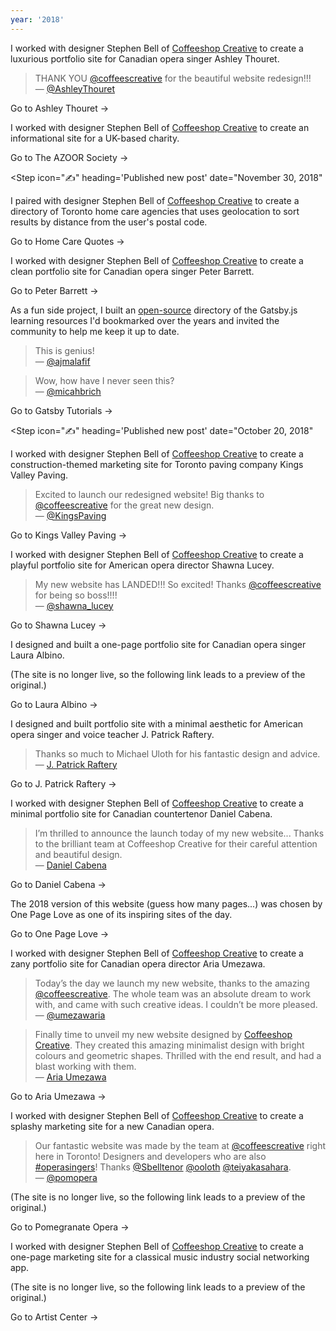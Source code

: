 ```yaml
---
year: '2018'
---
```


<Step icon="🚀" heading="Launched ashleythouret.com" date="December 10, 2018">

I worked with designer Stephen Bell of [Coffeeshop Creative](http://coffeeshopcreative.ca) to create a luxurious portfolio site for Canadian opera singer Ashley Thouret.

> THANK YOU [@coffeescreative](https://twitter.com/coffeescreative) for the beautiful website redesign!!!<br />
> &mdash; [@AshleyThouret](https://twitter.com/AshleyThouret/status/1073219939278995456)

<BlockLink href="https://www.ashleythouret.com/">Go to Ashley Thouret &rarr;</BlockLink>

</Step>

<Step icon="🚀" heading="Launched azoorsociety.org" date="December 7, 2018">

I worked with designer Stephen Bell of [Coffeeshop Creative](http://coffeeshopcreative.ca) to create an informational site for a UK-based charity.

<BlockLink href="https://www.azoorsociety.org">Go to The AZOOR Society &rarr;</BlockLink>

</Step>

<Step
  icon="✍️"
  heading='Published new post'
  date="November 30, 2018"
>

<Card
  title="Introducing Gatsby Tutorials"
  blurb="A new, community-updated directory of Gatsby.js learning resources."
  href="/introducing-gatsby-tutorials"
  imageUrl="/images/introducing-gatsby-tutorials/ben-white-197668-unsplash.jpg"
/>

</Step>

<Step icon="🚀" heading="Launched homecarequotes.ca" date="November 26, 2018">

I paired with designer Stephen Bell of [Coffeeshop Creative](http://coffeeshopcreative.ca) to create a directory of Toronto home care agencies that uses geolocation to sort results by distance from the user's postal code.

<BlockLink href="https://www.homecarequotes.ca/home-care.html">Go to Home Care Quotes &rarr;</BlockLink>

</Step>

<Step icon="🚀" heading="Launched peterbarrett.ca" date="November 15, 2018">

I worked with designer Stephen Bell of [Coffeeshop Creative](http://coffeeshopcreative.ca) to create a clean portfolio site for Canadian opera singer Peter Barrett.

<BlockLink href="https://www.peterbarrett.ca/">Go to Peter Barrett &rarr;</BlockLink>

</Step>

<Step icon="🚀" heading="Launched gatsbytutorials.com" date="November 10, 2018">

As a fun side project, I built an [open-source](https://github.com/ooloth/gatsbytutorials.com) directory of the Gatsby.js learning resources I'd bookmarked over the years and invited the community to help me keep it up to date.

> This is genius!<br />
> &mdash; [@ajmalafif](https://twitter.com/ajmalafif/status/1062610482748522497)
      
> Wow, how have I never seen this?<br />
> &mdash; [@micahbrich](https://twitter.com/micahbrich/status/1086393968189952002)

<BlockLink href="https://www.gatsbytutorials.com/">Go to Gatsby Tutorials &rarr;</BlockLink>

</Step>

<Step
  icon="✍️"
  heading='Published new post'
  date="October 20, 2018"
>

<Card
  title="How to Set Up a Mac for Web Development"
  blurb="What to install on your Mac before starting a JavaScript project."
  href="/how-to-set-up-a-mac-for-web-development"
  imageUrl="/images/how-to-set-up-a-mac-for-web-development/clement-h-544786-unsplash.jpg"
/>

</Step>

<Step icon="🚀" heading="Launched kingsvalleypaving.com" date="October 5, 2018">

I worked with designer Stephen Bell of [Coffeeshop Creative](http://coffeeshopcreative.ca) to create a construction-themed marketing site for Toronto paving company Kings Valley Paving.

> Excited to launch our redesigned website! Big thanks to [@coffeescreative](https://twitter.com/coffeescreative) for the great new design.<br />
> &mdash; [@KingsPaving](https://twitter.com/KingsPaving/status/1050733579863543808)

<BlockLink href="https://kingsvalleypaving.com/">Go to Kings Valley Paving &rarr;</BlockLink>

</Step>

<Step icon="🚀" heading="Launched shawnalucey.com" date="August 20, 2018">

I worked with designer Stephen Bell of [Coffeeshop Creative](http://coffeeshopcreative.ca) to create a playful portfolio site for American opera director Shawna Lucey.

> My new website has LANDED!!! So excited! Thanks [@coffeescreative](https://twitter.com/coffeescreative) for being so boss!!!!<br />
> &mdash; [@shawna_lucey](https://twitter.com/shawna_lucey/status/1031638131764813825)

<BlockLink href="https://www.shawnalucey.com/">Go to Shawna Lucey &rarr;</BlockLink>

</Step>

<Step icon="🚀" heading="Launched lauraalbino.com" date="August 17, 2018">

I designed and built a one-page portfolio site for Canadian opera singer Laura Albino.

(The site is no longer live, so the following link leads to a preview of the original.)

<BlockLink href="https://lauraalbino.netlify.com/">Go to Laura Albino &rarr;</BlockLink>

</Step>

<Step icon="🚀" heading="Launched jpatrickraftery.com" date="July 19, 2018">

I designed and built portfolio site with a minimal aesthetic for American opera singer and voice teacher J. Patrick Raftery.

> Thanks so much to Michael Uloth for his fantastic design and advice.<br />
> &mdash; [J. Patrick Raftery](https://www.facebook.com/jpatrick.raftery/posts/10156736359656800)

<BlockLink href="https://www.jpatrickraftery.com/">Go to J. Patrick Raftery &rarr;</BlockLink>

</Step>

<Step icon="🚀" heading="Launched danielcabena.com" date="July 10, 2018">

I worked with designer Stephen Bell of [Coffeeshop Creative](http://coffeeshopcreative.ca) to create a minimal portfolio site for Canadian countertenor Daniel Cabena.

> I’m thrilled to announce the launch today of my new website... Thanks to the brilliant team at Coffeeshop Creative for their careful attention and beautiful design.<br />
> &mdash; [Daniel Cabena](https://www.facebook.com/danielcabenacountertenor/posts/2123903447862938)

<BlockLink href="https://www.danielcabena.com/">Go to Daniel Cabena &rarr;</BlockLink>

</Step>

<Step icon="🏆" heading="Received One Page Love design award" date="May 18, 2018">

The 2018 version of this website (guess how many pages...) was chosen by One Page Love as one of its inspiring sites of the day.

<BlockLink href="https://onepagelove.com/michael-uloth">Go to One Page Love &rarr;</BlockLink>

</Step>

<Step icon="🚀" heading="Launched ariaumezawa.com" date="May 10, 2018">

I worked with designer Stephen Bell of [Coffeeshop Creative](http://coffeeshopcreative.ca) to create a zany portfolio site for Canadian opera director Aria Umezawa.

> Today’s the day we launch my new website, thanks to the amazing [@coffeescreative](https://twitter.com/coffeescreative). The whole team was an absolute dream to work with, and came with such creative ideas. I couldn’t be more pleased.<br />
> &mdash; [@umezawaria](https://twitter.com/umezawaria/status/994947044522389504)

> Finally time to unveil my new website designed by [Coffeeshop Creative](http://coffeeshopcreative.ca). They created this amazing minimalist design with bright colours and geometric shapes. Thrilled with the end result, and had a blast working with them.<br />
> &mdash; [Aria Umezawa](https://www.facebook.com/umezawaria/photos/a.352185358613567.1073741828.341103669721736/375590169606419/)

<BlockLink href="https://www.ariaumezawa.com/">Go to Aria Umezawa &rarr;</BlockLink>

</Step>

<Step icon="🚀" heading="Launched pomegranateopera.ca" date="April 30, 2018">

I worked with designer Stephen Bell of [Coffeeshop Creative](http://coffeeshopcreative.ca) to create a splashy marketing site for a new Canadian opera.

> Our fantastic website was made by the team at [@coffeescreative](https://twitter.com/coffeescreative) right here in Toronto! Designers and developers who are also [#operasingers](https://twitter.com/hashtag/operasingers?src=hash)! Thanks [@Sbelltenor](https://twitter.com/Sbelltenor) [@ooloth](https://twitter.com/ooloth) [@teiyakasahara](https://twitter.com/teiyakasahara).<br />
> &mdash; [@pomopera](https://twitter.com/pomopera/status/1039923201533505537)

(The site is no longer live, so the following link leads to a preview of the original.)

<BlockLink href="https://pomegranateopera.netlify.com/">Go to Pomegranate Opera &rarr;</BlockLink>

</Step>

<Step icon="🚀" heading="Launched artistcenter.com" date="March 12, 2018">

I worked with designer Stephen Bell of [Coffeeshop Creative](http://coffeeshopcreative.ca) to create a one-page marketing site for a classical music industry social networking app.

(The site is no longer live, so the following link leads to a preview of the original.)

<BlockLink href="https://artistcenter.netlify.com/">Go to Artist Center &rarr;</BlockLink>

</Step>
